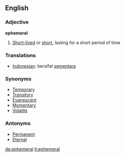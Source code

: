 ==English==
=== Adjective ===

'''ephemeral'''

# [[Short-lived]] or [[short]], lasting for a short period of time

=== Translations ===
*[[Indonesian]]: bersifat [[sementara]]

=== Synonyms ===
*[[Temporary]]
*[[Transitory]]
*[[Evanescent]]
*[[Momentary]]
*[[Volatile]]

=== Antonyms ===
*[[Permanent]]
*[[Eternal]]

[[de:ephemeral]]
[[it:ephemeral]]